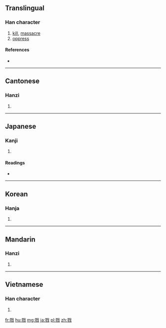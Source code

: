==Translingual==

===Han character===
{{Han char|rn=62|rad=戈|as=11|sn=15|four=1325<sub>0</sub>|canj=尸竹戈 (SHI), X尸竹戈 (XSHI)|ids=⿰[[翏]][[戈]]}}

# [[kill]], [[massacre]]
# [[oppress]]

====References====
* {{Han ref|kx=0414.040|dkj=11655|dj=0757.060|hdz=21412.050|uh=622E|ud=25134|bh=BCAE|bd=48302}}

----

==Cantonese==

===Hanzi===
{{yue-hanzi|jyut=[[luk6]]|y=luk6}}

# {{defn|lang=yue|sort=戈11}}

----

==Japanese==

===Kanji===
{{ja-kanji|grade=|rs=戈11}}

# {{defn|lang=ja|sort=戈11}}

====Readings====
* {{ja-readings|on=[[りく]] (riku), [[りゅう]] (ryū)|kun=[[ころす]] (korosu)}}

----

==Korean==

===Hanja===
{{ko-hanja|hangeul=[[륙]], [[육]]|eumhun=|rv=ryuk, yuk|mr=ryuk, yuk|y=lyuk, yuk}}

# {{defn|lang=ko|sort=戈11}}

----

==Mandarin==

===Hanzi===
{{cmn-hanzi|pin=[[lù]] ([[lu4]])|wg=lu<sup>4</sup>}}

# {{defn|lang=cmn|sort=戈11}}

----

==Vietnamese==

===Han character===
{{vi-hantu|[[lục]]|rs=戈11}}

# {{defn|lang=vi|sort=戈11}}

[[fr:戮]]
[[hu:戮]]
[[mg:戮]]
[[ja:戮]]
[[pl:戮]]
[[zh:戮]]
